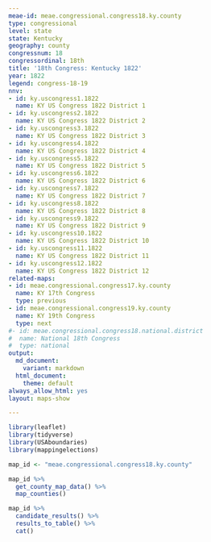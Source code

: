 ```yaml
---
meae-id: meae.congressional.congress18.ky.county
type: congressional
level: state
state: Kentucky
geography: county
congressnum: 18
congressordinal: 18th
title: '18th Congress: Kentucky 1822'
year: 1822
legend: congress-18-19
nnv:
- id: ky.uscongress1.1822
  name: KY US Congress 1822 District 1
- id: ky.uscongress2.1822
  name: KY US Congress 1822 District 2
- id: ky.uscongress3.1822
  name: KY US Congress 1822 District 3
- id: ky.uscongress4.1822
  name: KY US Congress 1822 District 4
- id: ky.uscongress5.1822
  name: KY US Congress 1822 District 5
- id: ky.uscongress6.1822
  name: KY US Congress 1822 District 6
- id: ky.uscongress7.1822
  name: KY US Congress 1822 District 7
- id: ky.uscongress8.1822
  name: KY US Congress 1822 District 8
- id: ky.uscongress9.1822
  name: KY US Congress 1822 District 9
- id: ky.uscongress10.1822
  name: KY US Congress 1822 District 10
- id: ky.uscongress11.1822
  name: KY US Congress 1822 District 11
- id: ky.uscongress12.1822
  name: KY US Congress 1822 District 12
related-maps:
- id: meae.congressional.congress17.ky.county
  name: KY 17th Congress
  type: previous
- id: meae.congressional.congress19.ky.county
  name: KY 19th Congress
  type: next
#- id: meae.congressional.congress18.national.district
#  name: National 18th Congress
#  type: national
output:
  md_document:
    variant: markdown
  html_document:
    theme: default
always_allow_html: yes
layout: maps-show

---
```


```r
library(leaflet)
library(tidyverse)
library(USAboundaries)
library(mappingelections)

map_id <- "meae.congressional.congress18.ky.county"
```

<div class="map">

```r
map_id %>%
  get_county_map_data() %>%
  map_counties()
```

</div>

<div class="results-table">

```r
map_id %>%
  candidate_results() %>%
  results_to_table() %>%
  cat()
```

</div>

